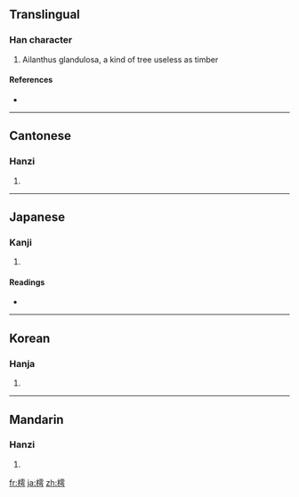 ==Translingual==

===Han character===
{{Han char|rn=75|rad=木|as=11|sn=15|four=4192<sub>7</sub>|canj=木一月尸 (DMBS)}}

# Ailanthus glandulosa, a kind of tree useless as timber

====References====
* {{Han ref|kx=0550.080|dkj=15438|dj=0938.030|hdz=21278.080|uh=6A17|ud=27159|bh=E5CC|bd=58828}}

----

==Cantonese==

===Hanzi===
{{yue-hanzi|jyut=|y=syu1}}

# {{defn|Cantonese|sort=木11}}

----

==Japanese==

===Kanji===
{{ja-kanji|grade=|rs=木11}}

# {{defn|Japanese|sort=木11}}

====Readings====
* {{ja-readings|on=[[ちょ]] (cho)|kun=[[おうち]] (ouchi)}}

----

==Korean==

===Hanja===
{{ko-hanja|hangeul=저|eumhun=|rv=jeo|mr=chŏ|y=ce}}

# {{defn|Korean|sort=木11}}

----

==Mandarin==

===Hanzi===
{{cmn-hanzi|pin=[[shū]] ([[shu1]])|wg=shu<sup>1</sup>}}

# {{defn|Mandarin|sort=木11}}

[[fr:樗]]
[[ja:樗]]
[[zh:樗]]
